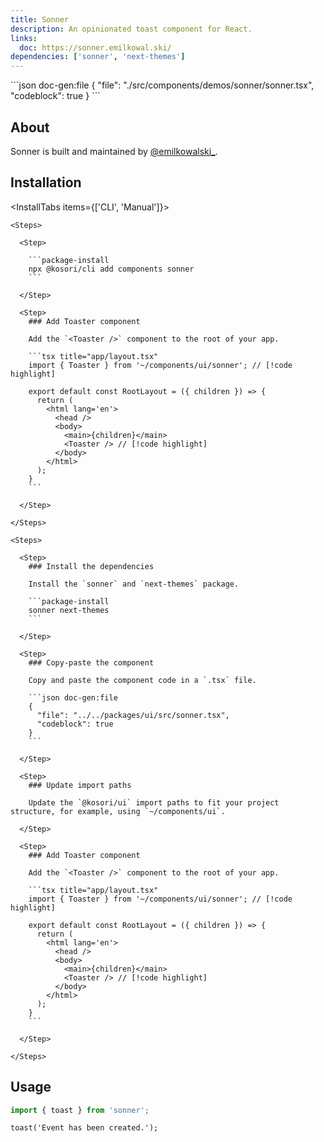 ```yaml
---
title: Sonner
description: An opinionated toast component for React.
links:
  doc: https://sonner.emilkowal.ski/
dependencies: ['sonner', 'next-themes']
---
```


<ComponentPreview name='sonner'>
```json doc-gen:file
{
  "file": "./src/components/demos/sonner/sonner.tsx",
  "codeblock": true
}
```
</ComponentPreview>

## About

Sonner is built and maintained by [@emilkowalski\_](https://x.com/emilkowalski_).

## Installation

<InstallTabs items={['CLI', 'Manual']}>

  <Tab value='CLI'>
  
    <Steps>

      <Step>

        ```package-install
        npx @kosori/cli add components sonner
        ```

      </Step>

      <Step>
        ### Add Toaster component

        Add the `<Toaster />` component to the root of your app.

        ```tsx title="app/layout.tsx"
        import { Toaster } from '~/components/ui/sonner'; // [!code highlight]

        export default const RootLayout = ({ children }) => {
          return (
            <html lang='en'>
              <head />
              <body>
                <main>{children}</main>
                <Toaster /> // [!code highlight]
              </body>
            </html>
          );
        }
        ```

      </Step>

    </Steps>

  </Tab>

  <Tab value='Manual'>

    <Steps>

      <Step>
        ### Install the dependencies

        Install the `sonner` and `next-themes` package.

        ```package-install
        sonner next-themes
        ```

      </Step>

      <Step>
        ### Copy-paste the component

        Copy and paste the component code in a `.tsx` file.

        ```json doc-gen:file
        {
          "file": "../../packages/ui/src/sonner.tsx",
          "codeblock": true
        }
        ```

      </Step>

      <Step>
        ### Update import paths

        Update the `@kosori/ui` import paths to fit your project structure, for example, using `~/components/ui`.

      </Step>

      <Step>
        ### Add Toaster component

        Add the `<Toaster />` component to the root of your app.

        ```tsx title="app/layout.tsx"
        import { Toaster } from '~/components/ui/sonner'; // [!code highlight]

        export default const RootLayout = ({ children }) => {
          return (
            <html lang='en'>
              <head />
              <body>
                <main>{children}</main>
                <Toaster /> // [!code highlight]
              </body>
            </html>
          );
        }
        ```

      </Step>

    </Steps>

  </Tab>

</InstallTabs>

## Usage

```ts
import { toast } from 'sonner';
```

```tsx
toast('Event has been created.');
```
